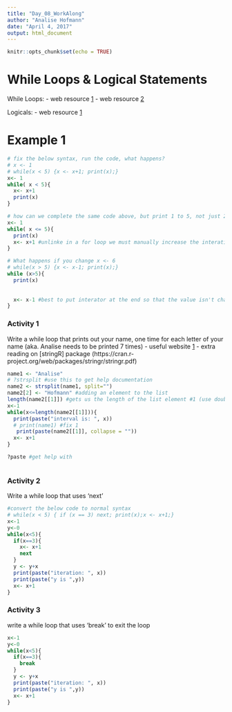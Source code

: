 ```yaml
---
title: "Day_08_WorkAlong"
author: "Analise Hofmann"
date: "April 4, 2017"
output: html_document
---
```


```r
knitr::opts_chunk$set(echo = TRUE)
```

# While Loops & Logical Statements
While Loops:
  - web resource [1](http://www.endmemo.com/program/R/while.php)
  - web resource [2](https://www.tutorialspoint.com/r/r_while_loop.htm)
  
Logicals:
  - web resource [1](http://www.astrostatistics.psu.edu/su07/R/html/base/html/Logic.html)

# Example 1
```r
# fix the below syntax, run the code, what happens?
# x <- 1
# while(x < 5) {x <- x+1; print(x);}
x<- 1
while( x < 5){
  x<- x+1
  print(x)
}

# how can we complete the same code above, but print 1 to 5, not just 2 to 5?
x<- 1
while( x <= 5){
  print(x)
  x<- x+1 #unlinke in a for loop we must manually increase the interation
}

# What happens if you change x <- 6
# while(x > 5) {x <- x-1; print(x);}
while (x>5){
  print(x)
  
  
  x<- x-1 #best to put interator at the end so that the value isn't changed until it gets to the next interation just in case the interator is used in the code.
}


```


### Activity 1
Write a while loop that prints out your name, one time for each letter of your name (aka. Analise needs to be printed 7 times)
  - useful website [1](http://stackoverflow.com/questions/1169456/the-difference-between-and-notations-for-accessing-the-elements-of-a-lis)
  - extra reading on [stringR] package (https://cran.r-project.org/web/packages/stringr/stringr.pdf)
```r
name1 <- "Analise"
# ?strsplit #use this to get help documentation
name2 <- strsplit(name1, split="")
name2[2] <- "Hofmann" #adding an element to the list
length(name2[[1]]) #gets us the length of the list element #1 (use double square brackets)
x<-1
while(x<=length(name2[[1]])){
  print(paste("interval is: ", x))
  # print(name1) #fix 1
   print(paste(name2[[1]], collapse = ""))
  x<- x+1
}

?paste #get help with



```


### Activity 2
Write a while loop that uses 'next'
```r
#convert the below code to normal syntax
# while(x < 5) { if (x == 3) next; print(x);x <- x+1;}
x<-1
y<-0
while(x<5){
  if(x==3){
    x<- x+1
    next
  }
  y <- y+x
  print(paste("iteration: ", x))
  print(paste("y is ",y))
  x<- x+1
}


````


### Activity 3
write a while loop that uses 'break' to exit the loop
```r
x<-1
y<-0
while(x<5){
  if(x==3){
    break
  }
  y <- y+x
  print(paste("iteration: ", x))
  print(paste("y is ",y))
  x<- x+1
}

```
